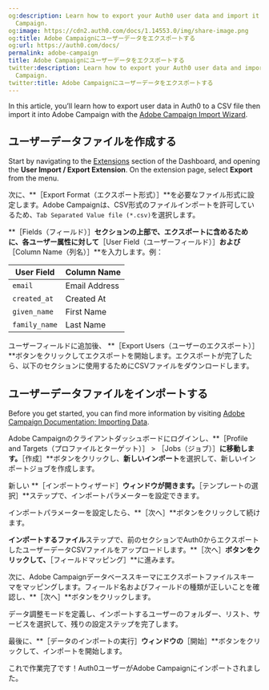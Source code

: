```yaml
---
og:description: Learn how to export your Auth0 user data and import it into Adobe
  Campaign.
og:image: https://cdn2.auth0.com/docs/1.14553.0/img/share-image.png
og:title: Adobe Campaignにユーザーデータをエクスポートする
og:url: https://auth0.com/docs/
permalink: adobe-campaign
title: Adobe Campaignにユーザーデータをエクスポートする
twitter:description: Learn how to export your Auth0 user data and import it into Adobe
  Campaign.
twitter:title: Adobe Campaignにユーザーデータをエクスポートする
---
```


In this article, you’ll learn how to export user data in Auth0 to a CSV file then import it into Adobe Campaign with the [Adobe Campaign Import Wizard](https://docs.adobe.com/content/help/en/campaign-classic/using/getting-started/importing-and-exporting-data/importing-data.html).

## ユーザーデータファイルを作成する

Start by navigating to the [Extensions](https://manage.auth0.com/#/extensions) section of the Dashboard, and opening the **User Import / Export Extension**. On the extension page, select **Export** from the menu.

次に、**［Export Format（エクスポート形式）］**を必要なファイル形式に設定します。Adobe Campaignは、CSV形式のファイルインポートを許可しているため、`Tab Separated Value file (*.csv)`を選択します。

**［Fields（フィールド）］**セクションの上部で、エクスポートに含めるために、各ユーザー属性に対して**［User Field（ユーザーフィールド）］**および**［Column Name（列名）］**を入力します。例：

<table class="table"><thead>
<tr>
<th>User Field</th>
<th>Column Name</th>
</tr>
</thead>
<tbody>
<tr>
<td><code>email</code></td>
<td>Email Address</td>
</tr>
<tr>
<td><code>created_at</code></td>
<td>Created At</td>
</tr>
<tr>
<td><code>given_name</code></td>
<td>First Name</td>
</tr>
<tr>
<td><code>family_name</code></td>
<td>Last Name</td>
</tr>
</tbody>
</table>

ユーザーフィールドに追加後、 **［Export Users（ユーザーのエクスポート）］**ボタンをクリックしてエクスポートを開始します。エクスポートが完了したら、以下のセクションに使用するためにCSVファイルをダウンロードします。

## ユーザーデータファイルをインポートする

Before you get started, you can find more information by visiting [Adobe Campaign Documentation: Importing Data](https://docs.adobe.com/content/help/en/campaign-classic/using/getting-started/importing-and-exporting-data/importing-data.html).

Adobe Campaignのクライアントダッシュボードにログインし、**［Profile and Targets（プロファイルとターゲット）］ > ［Jobs（ジョブ）］**に移動します。**［作成］**ボタンをクリックし、**新しいインポート**を選択して、新しいインポートジョブを作成します。

新しい **［インポートウィザード］**ウィンドウが開きます。**［テンプレートの選択］**ステップで、インポートパラメーターを設定できます。

インポートパラメーターを設定したら、**［次へ］**ボタンをクリックして続けます。

**インポートするファイル**ステップで、前のセクションでAuth0からエクスポートしたユーザーデータCSVファイルをアップロードします。**［次へ］**ボタンをクリックして、**［フィールドマッピング］**に進みます。

次に、Adobe Campaignデータベーススキーマにエクスポートファイルスキーマをマッピングします。フィールド名およびフィールドの種類が正しいことを確認し、**［次へ］**ボタンをクリックします。

データ調整モードを定義し、インポートするユーザーのフォルダー、リスト、サービスを選択して、残りの設定ステップを完了します。

最後に、**［データのインポートの実行］**ウィンドウの**［開始］**ボタンをクリックして、インポートを開始します。

これで作業完了です！Auth0ユーザーがAdobe Campaignにインポートされました。